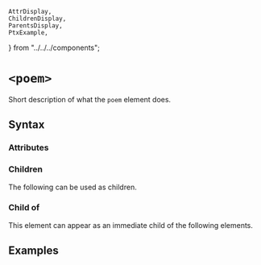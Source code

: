     AttrDisplay,
    ChildrenDisplay,
    ParentsDisplay,
    PtxExample,
} from "../../../components";

# `<poem>`

Short description of what the `poem` element does.

## Syntax

### Attributes

<AttrDisplay name="poem" />

### Children

The following can be used as children.

<ChildrenDisplay name="poem" />

### Child of

This element can appear as an immediate child of the following elements.

<ParentsDisplay name="poem" />

## Examples

    